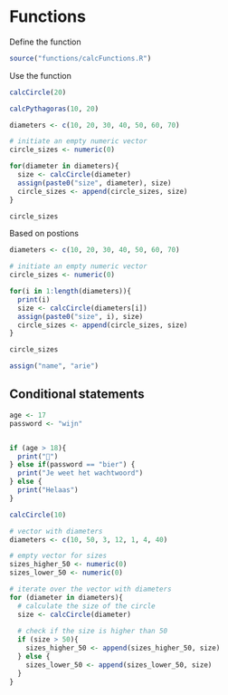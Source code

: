 # Functions

Define the function

```r
source("functions/calcFunctions.R")
```

Use the function

```r
calcCircle(20)
```

```r
calcPythagoras(10, 20)
```

```r
diameters <- c(10, 20, 30, 40, 50, 60, 70)

# initiate an empty numeric vector
circle_sizes <- numeric(0)

for(diameter in diameters){
  size <- calcCircle(diameter)
  assign(paste0("size", diameter), size)
  circle_sizes <- append(circle_sizes, size)
}

circle_sizes
```

Based on postions

```r

diameters <- c(10, 20, 30, 40, 50, 60, 70)

# initiate an empty numeric vector
circle_sizes <- numeric(0)

for(i in 1:length(diameters)){
  print(i)
  size <- calcCircle(diameters[i])
  assign(paste0("size", i), size)
  circle_sizes <- append(circle_sizes, size)
}

circle_sizes
```

```r
assign("name", "arie")
```

## Conditional statements

```r
age <- 17
password <- "wijn"


if (age > 18){
  print("🍻") 
} else if(password == "bier") {
  print("Je weet het wachtwoord")
} else {
  print("Helaas")
}
```

```r
calcCircle(10)
```

```r
# vector with diameters
diameters <- c(10, 50, 3, 12, 1, 4, 40)

# empty vector for sizes
sizes_higher_50 <- numeric(0)
sizes_lower_50 <- numeric(0)

# iterate over the vector with diameters
for (diameter in diameters){
  # calculate the size of the circle
  size <- calcCircle(diameter)
  
  # check if the size is higher than 50
  if (size > 50){
    sizes_higher_50 <- append(sizes_higher_50, size)
  } else {
    sizes_lower_50 <- append(sizes_lower_50, size)
  }
}
```

